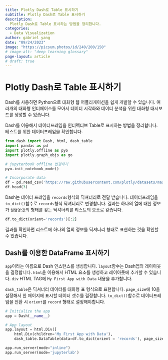 ```yaml
---
title: Plotly Dash로 Table 표시하기
subtitle: Plotly Dash로 Table 표시하기
description:
  Plotly Dash로 Table 표시하는 방법을 정리합니다.
categories:
  - Data Visualization
author: gabriel yang
date: "09/24/2023"
image: "https://picsum.photos/id/240/200/150"
# image-alt: "deep learning glossary"
page-layout: article
# draft: true
---
```


# Plotly Dash로 Table 표시하기

Dash를 사용하면 Python으로 대화형 웹 어플리케이션을 쉽게 개발할 수 있습니다. 여러개의 대화형 인터페이스를 모아서 데이터 시각화와 데이터 분석을 위한 대화형 대시보드를 생성할 수 있습니다.

Dash를 이용해서 데이터프레임을 인터렉티브 Table로 표시하는 방법을 정리합니다. 테스트를 위한 데이터프레임을 확인합니다.

``` python
from dash import Dash, html, dash_table
import pandas as pd
import plotly.offline as pyo
import plotly.graph_objs as go

# jupyterbook offline 변경하기
pyo.init_notebook_mode()

# Incorporate data
df = pd.read_csv('https://raw.githubusercontent.com/plotly/datasets/master/gapminder2007.csv')
df.head(3)
```

Dash는 데이터 프레임을 `records`형식의 딕셔너리로 전달 받습니다. 데이터프레임을 `to_dict()`함수로 `records`형식 딕셔너리로 변경합니다.
결과는 하나의 열에 대한 정보가 `컬럼명`:`값`의 형태를 갖는 딕셔너리를 리스트의 요소로 갖습니다.

```python
df.to_dict(orient='records')[:2]
```

결과를 확인하면 리스트에 하나의 열의 정보를 딕셔너리 형태로 표현하는 것을 확인할 수 있습니다.

## Dash를 이용한 DataFrame 표시하기

`app`이라는 이름으로 Dash 인스턴스를 생성합니다. `layout`함수는 Dash앱의 레이아웃을 결정합니다. `html`읕 이용해서 HTML 요소를 생성하고 레이아웃에 추가할 수 있습니다. `div` HTML TAG에 `My First App with Data` 내용을 추가합니다.

`dash_table`은 딕셔너리 데이터를 대화형 표 형식으로 표현합니다. `page_size`에 10을 설정해서 한 페이지에 표시할 데이터 갯수를 결정합니다. `to_dict()`함수로 데이터프레임을 전환 시 `orient`를 `record` 형태로 설정해야합니다.

``` python
# Initialize the app
app = Dash(__name__)

# App layout
app.layout = html.Div([
    html.Div(children='My First App with Data'),
    dash_table.DataTable(data=df.to_dict(orient = 'records'), page_size=10)])

app.run_server(mode="inline")
app.run_server(mode='jupyterlab')
```

